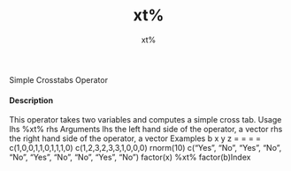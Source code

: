 %xt%
%xt%
Simple Crosstabs Operator

#### Description

This operator takes two variables and computes a simple cross tab.
Usage
lhs %xt% rhs
Arguments
lhs the left hand side of the operator, a vector
rhs the right hand side of the operator, a vector
Examples
b
x
y
z
=
=
=
=
c(1,0,0,1,1,0,1,1,1,0)
c(1,2,3,2,3,3,1,0,0,0)
rnorm(10)
c("Yes", "No", "Yes", "No", "No", "Yes", "No", "No", "Yes", "No")
factor(x) %xt% factor(b)Index
